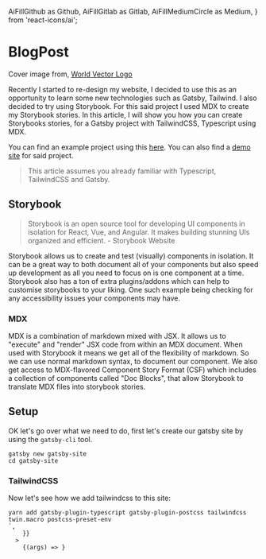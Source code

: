   AiFillGithub as Github,
  AiFillGitlab as Gitlab,
  AiFillMediumCircle as Medium,
} from 'react-icons/ai';


<Meta title="Organisms | BlogPost" component={BlogPost} />

# BlogPost

<Preview>
  <Story
    name="Basic"
    args={{
      date: '2020-06-29',
      slug: '/blog/my-first-post',
      tags: ['gatsby', 'documentation', 'mdx'],
      title:
        'How to use Storybooks, Gatsby, Babel, Tailwind, Typescript together',
      data: `<blockquote>
<p>Cover image from, <a href="https://worldvectorlogo.com/downloaded/storybook-1">World Vector Logo</a></p>
</blockquote>
<p>Recently I started to re-design my website, I decided to use this as an opportunity to learn some new technologies
such as Gatsby, Tailwind. I also decided to try using Storybook. For this said project I used MDX to create my
Storybook stories. In this article, I will show you how you can create Storybooks stories, for a Gatsby project
with TailwindCSS, Typescript using MDX.</p>
<p>You can find an example project using this <a href="https://gitlab.com/hmajid2301/personal-site/-/tree/e415420744b2a8f49eddaf2d3058b23c70f46638/.storybook">here</a>.
You can also find a <a href="https://storybook.haseebmajid.dev/">demo site</a> for said project.</p>
<blockquote>
<p>This article assumes you already familiar with Typescript, TailwindCSS and Gatsby.</p>
</blockquote>
<h2>Storybook</h2>
<blockquote>
<p>Storybook is an open source tool for developing UI components in isolation for React, Vue, and Angular. It makes building stunning UIs organized and efficient. - Storybook Website</p>
</blockquote>
<p>Storybook allows us to create and test (visually) components in isolation. It can be a great way to both document all
of your components but also speed up development as all you need to focus on is one component at a time. Storybook
also has a ton of extra plugins/addons which can help to customise storybooks to your liking. One such example being
checking for any accessibility issues your components may have.</p>
<h3>MDX</h3>
<p>MDX is a combination of markdown mixed with JSX. It allows us to "execute" and "render" JSX code from within an MDX
document. When used with Storybook it means we get all of the flexibility of markdown. So we can use normal markdown
syntax, to document our component. We also get access to MDX-flavored Component Story Format (CSF) which includes a collection
of components called "Doc Blocks", that allow Storybook to translate MDX files into storybook stories.</p>
<h2>Setup</h2>
<p>OK let's go over what we need to do, first let's create our gatsby site by using the <code class="language-text">gatsby-cli</code> tool.</p>
<div class="gatsby-highlight" data-language="bash"><pre class="language-bash"><code class="language-bash">gatsby new gatsby-site
<span class="token builtin class-name">cd</span> gatsby-site</code></pre></div>
<h3>TailwindCSS</h3>
<p>Now let's see how we add tailwindcss to this site:</p>
<div class="gatsby-highlight" data-language="bash"><pre style="counter-reset: linenumber 4" class="language-bash line-numbers"><code class="language-bash"><span class="token function">yarn</span> <span class="token function">add</span> gatsby-plugin-typescript gatsby-plugin-postcss tailwindcss twin.macro postcss-preset-env
`,
    }}
  >
    {(args) => <BlogPost {...args} />}
  </Story>
</Preview>

<Props story="Basic" />

